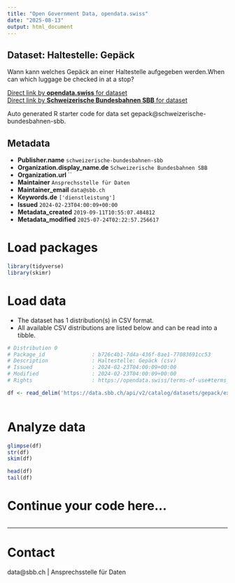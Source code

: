 ```yaml
---
title: "Open Government Data, opendata.swiss"
date: "2025-08-13"
output: html_document
---
```


## Dataset: Haltestelle: Gepäck

Wann kann welches Gepäck an einer Haltestelle aufgegeben werden.When can which luggage be checked in at a stop?

[Direct link by **opendata.swiss** for dataset](https://opendata.swiss/de/dataset/haltestelle-gepack1)<br>
[Direct link by **Schweizerische Bundesbahnen SBB** for dataset](https://data.sbb.ch/explore/dataset/gepack/)

Auto generated R starter code for data set gepack@schweizerische-bundesbahnen-sbb.

## Metadata

- **Publisher.name** `schweizerische-bundesbahnen-sbb`
- **Organization.display_name.de** `Schweizerische Bundesbahnen SBB`
- **Organization.url** ``
- **Maintainer** `Ansprechsstelle für Daten`
- **Maintainer_email** `data@sbb.ch`
- **Keywords.de** `['dienstleistung']`
- **Issued** `2024-02-23T04:00:09+00:00`
- **Metadata_created** `2019-09-11T10:55:07.484812`
- **Metadata_modified** `2025-07-24T02:22:57.256617`


# Load packages

```r

library(tidyverse)
library(skimr)

```

# Load data

-   The dataset has 1 distribution(s) in CSV format.
-   All available CSV distributions are listed below and can be read into a tibble.

```r

# Distribution 0
# Package_id               : b726c4b1-7d4a-436f-8ae1-77083691cc53
# Description              : Haltestelle: Gepäck (csv)
# Issued                   : 2024-02-23T04:00:09+00:00
# Modified                 : 2024-02-23T04:00:09+00:00
# Rights                   : https://opendata.swiss/terms-of-use#terms_by

df <- read_delim('https://data.sbb.ch/api/v2/catalog/datasets/gepack/exports/csv?use_labels=true')



```

# Analyze data

```r

glimpse(df)
str(df)
skim(df)

head(df)
tail(df)

```

# Continue your code here...

```r

```

------------------------------------------------------------------------

# Contact

data@sbb.ch | Ansprechsstelle für Daten
